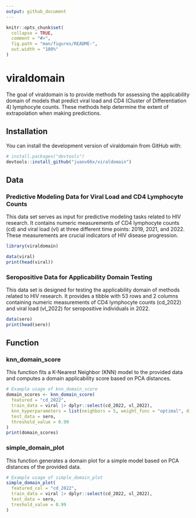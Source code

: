 ```yaml
---
output: github_document
---
```


<!-- README.md is generated from README.Rmd. Please edit that file -->

```r
knitr::opts_chunk$set(
  collapse = TRUE,
  comment = "#>",
  fig.path = "man/figures/README-",
  out.width = "100%"
)
```

# viraldomain

<!-- badges: start -->
<!-- badges: end -->

The goal of viraldomain is to provide methods for assessing the applicability domain of models that predict viral load and CD4 (Cluster of Differentiation 4) lymphocyte counts. These methods help determine the extent of extrapolation when making predictions.

## Installation

You can install the development version of viraldomain from GitHub with:

```r
# install.packages("devtools")
devtools::install_github("juanv66x/viraldomain")
```

## Data

### Predictive Modeling Data for Viral Load and CD4 Lymphocyte Counts

This data set serves as input for predictive modeling tasks related to HIV research. It contains numeric measurements of CD4 lymphocyte counts (cd) and viral load (vl) at three different time points: 2019, 2021, and 2022. These measurements are crucial indicators of HIV disease progression.

```r
library(viraldomain)

data(viral)
print(head(viral))
```

### Seropositive Data for Applicability Domain Testing

This data set is designed for testing the applicability domain of methods related to HIV research. It provides a tibble with 53 rows and 2 columns containing numeric measurements of CD4 lymphocyte counts (cd_2022) and viral load (vl_2022) for seropositive individuals in 2022.

```r
data(sero)
print(head(sero))
```

## Function

### knn_domain_score

This function fits a K-Nearest Neighbor (KNN) model to the provided data and computes a domain applicability score based on PCA distances.

```r
# Example usage of knn_domain_score
domain_scores <- knn_domain_score(
  featured = "cd_2022",
  train_data = viral |> dplyr::select(cd_2022, vl_2022),
  knn_hyperparameters = list(neighbors = 5, weight_func = "optimal", dist_power = 0.33),
  test_data = sero,
  threshold_value = 0.99
)
print(domain_scores)
```

### simple_domain_plot

This function generates a domain plot for a simple model based on PCA distances of the provided data.

```r
# Example usage of simple_domain_plot
simple_domain_plot(
  featured_col = "cd_2022",
  train_data = viral |> dplyr::select(cd_2022, vl_2022),
  test_data = sero,
  treshold_value = 0.99
)
```
